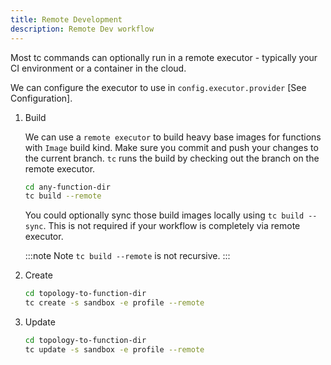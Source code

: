```yaml
---
title: Remote Development
description: Remote Dev workflow
---
```



Most tc commands can optionally run in a remote executor - typically your CI environment or a container in the cloud.

We can configure the executor to use in `config.executor.provider` [See Configuration].


<Steps>

1. Build

   We can use a `remote executor` to build heavy base images for functions with `Image` build kind. Make sure you commit and push your changes to the current branch. `tc` runs the build by checking out the branch on the remote executor.

   ```sh
   cd any-function-dir
   tc build --remote
   ```
   You could optionally sync those build images locally using `tc build --sync`. This is not required if your workflow is completely via remote executor.

   :::note
   Note `tc build --remote` is not recursive.
   :::

2. Create

   ```sh
   cd topology-to-function-dir
   tc create -s sandbox -e profile --remote
   ```

3. Update

   ```sh
   cd topology-to-function-dir
   tc update -s sandbox -e profile --remote
   ```

</Steps>